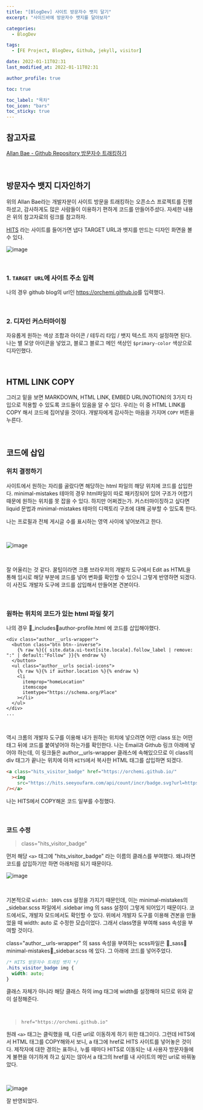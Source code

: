 ```yaml
---
title: "[BlogDev] 사이트 방문자수 뱃지 달기"
excerpt: "사이드바에 방문자수 뱃지를 달아보자"

categories:
  - BlogDev

tags:
  - [FE Project, BlogDev, Github, jekyll, visitor]

date: 2022-01-11T02:31
last_modified_at: 2022-01-11T02:31

author_profile: true

toc: true

toc_label: "목차"
toc_icon: "bars"
toc_sticky: true
---
```



## 참고자료

[Allan Bae - Github Repository 방문자수 트래킹하기](https://medium.com/@gjbae1212/github-repository-%EB%B0%A9%EB%AC%B8%EC%88%98%EB%A5%BC-%ED%8A%B8%EB%9E%98%ED%82%B9-%ED%95%98%EB%8A%94-%EB%B0%A9%EB%B2%95-1df4dfc5509c)

<br />

## 방문자수 뱃지 디자인하기

위의 Allan Bae라는 개발자분이 사이트 방문을 트래킹하는 오픈소스 프로젝트를 진행하셨고, 감사하게도 많은 사람들이 이용하기 편하게 코드를 만들어주셨다. 자세한 내용은 위의 참고자료의 링크를 참고하자.

[HITS](https://hits.seeyoufarm.com) 라는 사이트를 들어가면 냅다 TARGET URL과 뱃지를 만드는 디자인 화면을 볼 수 있다.

![image](https://user-images.githubusercontent.com/86189596/148795417-461c5d30-977c-49af-a2a5-a3ca56072c4e.png)

<br />

### 1. `TARGET URL`에 사이트 주소 입력

나의 경우 github blog의 url인 <https://orchemi.github.io>를 입력했다.

<br />

### 2. 디자인 커스터마이징

자유롭게 원하는 색상 조합과 아이콘 / 테두리 타입 / 뱃지 텍스트 까지 설정하면 된다. 나는 별 모양 아이콘을 넣었고, 블로그 블로그 메인 색상인 `$primary-color` 색상으로 디자인했다.

<br />

## HTML LINK COPY

그러고 밑을 보면 MARKDOWN, HTML LINK, EMBED URL(NOTION)의 3가지 타입으로 적용할 수 있도록 코드들이 있음을 알 수 있다. 우리는 이 중 HTML LINK를 COPY 해서 코드에 집어넣을 것이다. 개발자에게 감사하는 마음을 가지며 `COPY` 버튼을 누른다.

<br />

## 코드에 삽입

### 위치 결정하기

사이트에서 원하는 자리를 골랐다면 해당하는 html 파일의 해당 위치에 코드를 삽입한다. minimal-mistakes 테마의 경우 html파일이 따로 패키징되어 있어 구조가 어렵기 때문에 원하는 위치를 못 잡을 수 있다. 하지만 어쩌겠는가. 커스터마이징하고 싶다면 liquid 문법과 minimal-mistakes 테마의 디렉토리 구조에 대해 공부할 수 있도록 한다.

나는 프로필과 전체 게시글 수를 표시하는 영역 사이에 넣어보려고 한다.

<br />

![image](https://user-images.githubusercontent.com/86189596/148797254-4037691b-4b8f-403c-bcf3-6dc1bdff01a0.png)

<br />

잘 어울리는 것 같다. 꿀팁이라면 크롬 브라우저의 개발자 도구에서 Edit as HTML을 통해 임시로 해당 부분에 코드를 넣어 변화를 확인할 수 있으니 그렇게 반영하면 되겠다. 이 사진도 개발자 도구에 코드를 삽입해서 만들어본 견본이다.

<br />

### 원하는 위치의 코드가 있는 html 파일 찾기

나의 경우 📁_includes📃author-profile.html 에 코드를 삽입해야했다.

```liquid
<div class="author__urls-wrapper">
  <button class="btn btn--inverse">
    {% raw %}{{ site.data.ui-text[site.locale].follow_label | remove: ":" | default:"Follow" }}{% endraw %}
  </button>
  <ul class="author__urls social-icons">
    {% raw %}{% if author.location %}{% endraw %}
    <li
      itemprop="homeLocation"
      itemscope
      itemtype="https://schema.org/Place"
    ></li>
  </ul>
</div>
...
```

<br />

역시 크롬의 개발자 도구를 이용해 내가 원하는 위치에 넣으려면 어떤 class 또는 어떤 태그 뒤에 코드를 붙여넣어야 하는가를 확인한다. 나는 Email과 Github 링크 아래에 넣어야 하는데, 이 링크들은 author\_\_urls-wrapper 클래스에 속해있으므로 이 class의 div 태그가 끝나는 위치에 아까 `HITS`에서 복사한 HTML 태그를 삽입하면 되겠다.

```html
<a class="hits_visitor_badge" href="https://orchemi.github.io/"
  ><img
    src="https://hits.seeyoufarm.com/api/count/incr/badge.svg?url=https%3A%2F%2Forchemi.github.io&count_bg=%23FFBF00&title_bg=%23555555&icon=apachespark.svg&icon_color=%23FFBF00&title=VISIT&edge_flat=false"
/></a>
```

나는 HITS에서 COPY해온 코드 일부를 수정했다.

<br />

### 코드 수정

> class="hits_visitor_badge"

먼저 해당 `<a>` 태그에 "hits_visitor_badge" 라는 이름의 클래스를 부여했다. 왜냐하면 코드를 삽입하기만 하면 아래처럼 되기 때문이다.

![image](https://user-images.githubusercontent.com/86189596/148799773-e90e81f4-9169-41e0-bad9-4dcac4048152.png)

<br />

기본적으로 `width: 100%` css 설정을 가지기 때문인데, 이는 minimal-mistakes의 \_sidebar.scss 파일에서 .sidebar img 의 sass 설정이 그렇게 되어있기 때문이다. 코드에서도, 개발자 모드에서도 확인할 수 있다. 위에서 개발자 도구를 이용해 견본을 만들었을 때 width: auto 로 수정한 모습이었다. 그래서 class명을 부여해 sass 속성을 부여할 것이다.

class="author\_\_urls-wrapper" 의 sass 속성을 부여하는 scss파일은 📁_sass📁minimal-mistakes📃_sidebar.scss 에 있다. 그 아래에 코드를 넣어주었다.

```scss
/* HITS 방문자수 트래킹 뱃지 */
.hits_visitor_badge img {
  width: auto;
}
```

클래스 자체가 아니라 해당 클래스 하의 img 태그에 width를 설정해야 되므로 위와 같이 설정해준다.

<br />

> `href="https://orchemi.github.io"`

원래 `<a>` 태그는 클릭했을 때, 다른 url로 이동하게 하기 위한 태그이다. 그런데 HITS에서 HTML 태그를 COPY해와서 보니, a 태그에 href로 HITS 사이트를 넣어놓은 것이다. 제작자에 대한 경의는 표하나, 누를 때마다 HITS로 이동되는 내 사용자 방문자들에게 불편을 야기하게 하고 싶지는 않아서 a 태그의 href를 내 사이트의 메인 url로 바꿔놓았다.

<br />

![image](https://user-images.githubusercontent.com/86189596/148802424-e98ba960-f99a-4f58-849a-82d7dcae2319.png)

잘 반영되었다.
